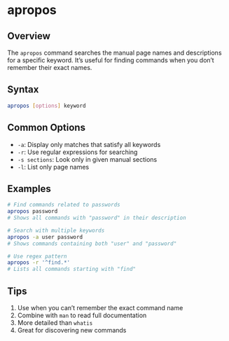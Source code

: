 # apropos {.unnumbered}


## Overview

The `apropos` command searches the manual page names and descriptions for a specific keyword. It's useful for finding commands when you don't remember their exact names.

## Syntax

```bash
apropos [options] keyword
```

## Common Options

- `-a`: Display only matches that satisfy all keywords
- `-r`: Use regular expressions for searching
- `-s sections`: Look only in given manual sections
- `-l`: List only page names

## Examples

```bash
# Find commands related to passwords
apropos password
# Shows all commands with "password" in their description

# Search with multiple keywords
apropos -a user password
# Shows commands containing both "user" and "password"

# Use regex pattern
apropos -r '^find.*'
# Lists all commands starting with "find"
```

## Tips

1. Use when you can't remember the exact command name
2. Combine with `man` to read full documentation
3. More detailed than `whatis`
4. Great for discovering new commands
